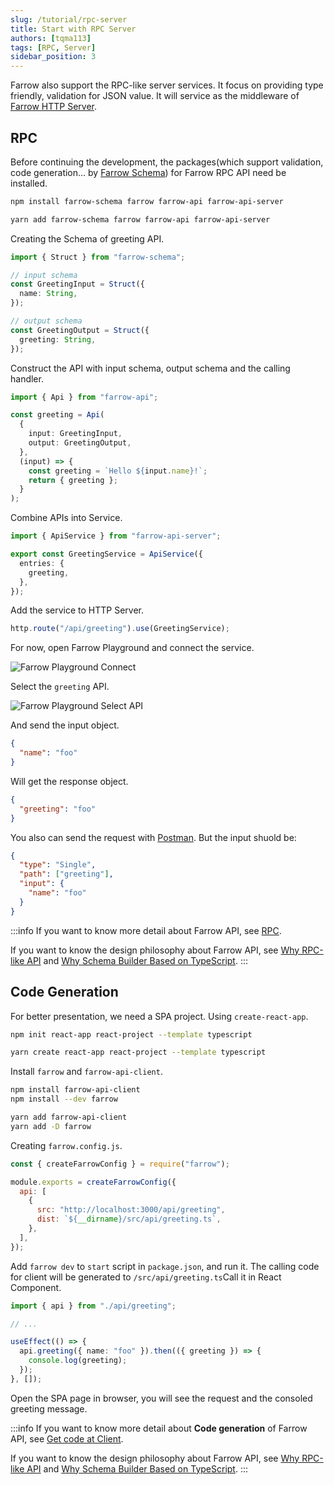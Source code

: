 ```yaml
---
slug: /tutorial/rpc-server
title: Start with RPC Server
authors: [tqma113]
tags: [RPC, Server]
sidebar_position: 3
---
```



Farrow also support the RPC-like server services. It focus on providing type friendly, validation for JSON value. It will service as the middleware of [Farrow HTTP Server](./http-server.mdx).

## RPC

Before continuing the development, the packages(which support validation, code generation... by [Farrow Schema](../guide/schema/validation-type.mdx)) for Farrow RPC API need be installed.

<Tabs groupId="package-tool">
<TabItem value="npm" label="npm">

```bash
npm install farrow-schema farrow farrow-api farrow-api-server
```

</TabItem>
<TabItem value="yarn" label="Yarn" default>

```bash
yarn add farrow-schema farrow farrow-api farrow-api-server
```

</TabItem>
</Tabs>

Creating the Schema of greeting API.

```ts
import { Struct } from "farrow-schema";

// input schema
const GreetingInput = Struct({
  name: String,
});

// output schema
const GreetingOutput = Struct({
  greeting: String,
});
```

Construct the API with input schema, output schema and the calling handler.

```ts
import { Api } from "farrow-api";

const greeting = Api(
  {
    input: GreetingInput,
    output: GreetingOutput,
  },
  (input) => {
    const greeting = `Hello ${input.name}!`;
    return { greeting };
  }
);
```

Combine APIs into Service.

```ts
import { ApiService } from "farrow-api-server";

export const GreetingService = ApiService({
  entries: {
    greeting,
  },
});
```

Add the service to HTTP Server.

```ts
http.route("/api/greeting").use(GreetingService);
```

For now, open Farrow Playground and connect the service.

![Farrow Playground Connect](./image/farrow-playground-connect.png)

Select the `greeting` API.

![Farrow Playground Select API](./image/farrow-playground-select-api.png)

And send the input object.

```json
{
  "name": "foo"
}
```

Will get the response object.

```json
{
  "greeting": "foo"
}
```

You also can send the request with [Postman](https://www.postman.com/). But the input shuold be:

```json
{
  "type": "Single",
  "path": ["greeting"],
  "input": {
    "name": "foo"
  }
}
```

:::info
If you want to know more detail about Farrow API, see [RPC](../guide/rpc-server/introduction.mdx).

If you want to know the design philosophy about Farrow API, see [Why RPC-like API](../philosophy/rpc-like.mdx) and [Why Schema Builder Based on TypeScript](../philosophy/schema-builder.mdx).
:::

## Code Generation

For better presentation, we need a SPA project. Using `create-react-app`.

<Tabs groupId="package-tool">
<TabItem value="npm" label="npm">

```bash
npm init react-app react-project --template typescript
```

</TabItem>
<TabItem value="yarn" label="Yarn" default>

```bash
yarn create react-app react-project --template typescript
```

</TabItem>
</Tabs>

Install `farrow` and `farrow-api-client`.

<Tabs groupId="package-tool">
<TabItem value="npm" label="npm">

```bash
npm install farrow-api-client
npm install --dev farrow
```

</TabItem>
<TabItem value="yarn" label="Yarn" default>

```bash
yarn add farrow-api-client
yarn add -D farrow
```

</TabItem>
</Tabs>

Creating `farrow.config.js`.

```js title="farrow.config.js"
const { createFarrowConfig } = require("farrow");

module.exports = createFarrowConfig({
  api: [
    {
      src: "http://localhost:3000/api/greeting",
      dist: `${__dirname}/src/api/greeting.ts`,
    },
  ],
});
```

Add `farrow dev` to `start` script in `package.json`, and run it. The calling code for client will be generated to `/src/api/greeting.ts`Call it in React Component.

```ts
import { api } from "./api/greeting";

// ...

useEffect(() => {
  api.greeting({ name: "foo" }).then(({ greeting }) => {
    console.log(greeting);
  });
}, []);
```

Open the SPA page in browser, you will see the request and the consoled greeting message.

:::info
If you want to know more detail about **Code generation** of Farrow API, see [Get code at Client](../guide/server-and-client/client.mdx).

If you want to know the design philosophy about Farrow API, see [Why RPC-like API](../philosophy/rpc-like.mdx) and [Why Schema Builder Based on TypeScript](../philosophy/schema-builder.mdx).
:::
